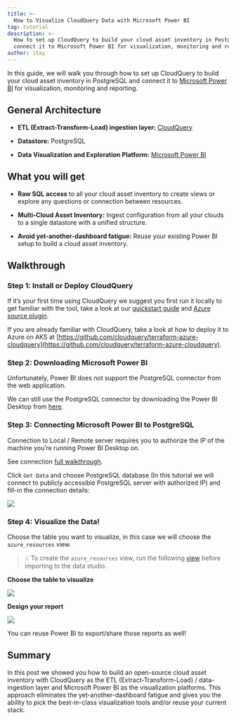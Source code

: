 ```yaml
---
title: >-
  How to Visualize CloudQuery Data with Microsoft Power BI
tag: tutorial
description: >-
  How to set up CloudQuery to build your cloud asset inventory in PostgreSQL and
  connect it to Microsoft Power BI for visualization, monitoring and reporting.
author: itay
---
```



<HowToGuideHeader/>

In this guide, we will walk you through how to set up CloudQuery to build your cloud asset inventory in PostgreSQL and connect it to [Microsoft Power BI](https://powerbi.microsoft.com/) for visualization, monitoring and reporting.

## General Architecture

- **ETL (Extract-Transform-Load) ingestion layer:** [CloudQuery](https://github.com/cloudquery/cloudquery)

- **Datastore:** PostgreSQL

- **Data Visualization and Exploration Platform:** [Microsoft Power BI](https://powerbi.microsoft.com/)

## What you will get

- **Raw SQL access** to all your cloud asset inventory to create views or explore any questions or connection between resources.

- **Multi-Cloud Asset Inventory:** Ingest configuration from all your clouds to a single datastore with a unified structure.

- **Avoid yet-another-dashboard fatigue:** Reuse your existing Power BI setup to build a cloud asset inventory.

## Walkthrough

### Step 1: **Install or Deploy CloudQuery**

If it’s your first time using CloudQuery we suggest you first run it locally to get familiar with the tool, take a look at our [quickstart guide](/docs/quickstart) and [Azure source plugin](/docs/plugins/sources/azure/overview).

If you are already familiar with CloudQuery, take a look at how to deploy it to Azure on AKS at [https://github.com/cloudquery/terraform-azure-cloudquery](https://github.com/cloudquery/terraform-azure-cloudquery).

### Step 2: Downloading Microsoft Power BI

Unfortunately, Power BI does not support the PostgreSQL connector from the web application.

We can still use the PostgreSQL connector by downloading the Power BI Desktop from [here](https://www.microsoft.com/en-us/download/details.aspx?id=58494).

### Step 3: Connecting Microsoft Power BI to PostgreSQL

Connection to Local / Remote server requires you to authorize the IP of the machine you’re running Power BI Desktop on.

See connection [full walkthrough](https://docs.microsoft.com/en-us/power-query/connectors/postgresql).

Click `Get Data` and choose PostgreSQL database (In this tutorial we will connect to publicly accessible PostgreSQL server with authorized IP) and fill-in the connection details:

![](/images/blog/cloud-asset-inventory-cloudquery-microsoft-power-bi/image0.png)

### Step 4: Visualize the Data!

Choose the table you want to visualize, in this case we will choose the `azure_resources` view.

> 💡 To create the `azure_resources` view, run the following [view](https://github.com/cloudquery/cq-provider-azure/blob/main/views/resource.sql) before importing to the data studio.

**Choose the table to visualize**

![](/images/blog/cloud-asset-inventory-cloudquery-microsoft-power-bi/image1.png)

**Design your report**

![](/images/blog/cloud-asset-inventory-cloudquery-microsoft-power-bi/image2.png)

You can reuse Power BI to export/share those reports as well!

## Summary

In this post we showed you how to build an open-source cloud asset inventory with CloudQuery as the ETL (Extract-Transform-Load) / data-ingestion layer and Microsoft Power BI as the visualization platforms. This approach eliminates the yet-another-dashboard fatigue and gives you the ability to pick the best-in-class visualization tools and/or reuse your current stack.
